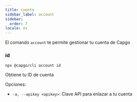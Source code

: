 ```yaml
---
title: cuenta
sidebar_label: account
sidebar:
  order: 7
locale: es
---
```


El comando `account` te permite gestionar tu cuenta de Capgo

### id

`npx @capgo/cli account id`

Obtiene tu ID de cuenta

Opciones:

- `-a, --apikey <apikey>`: Clave API para enlazar a tu cuenta